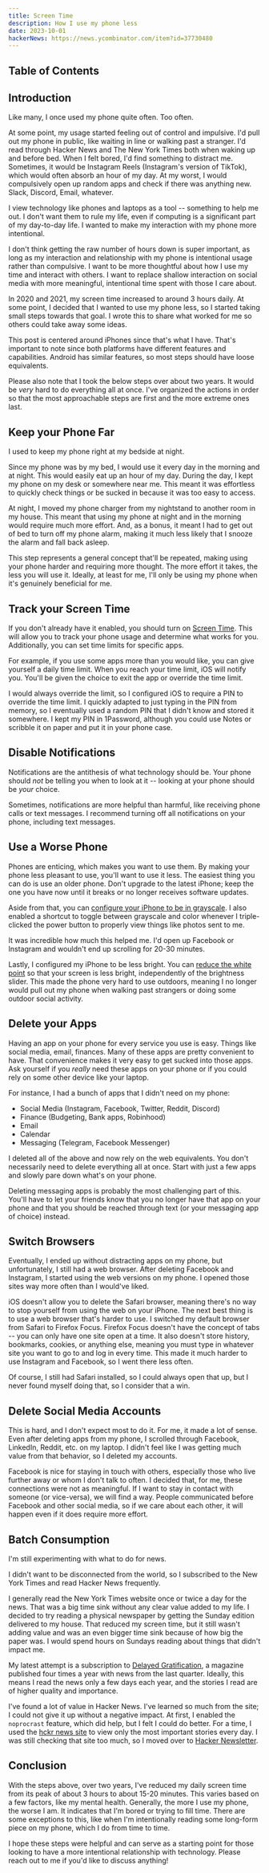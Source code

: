 ```yaml
---
title: Screen Time
description: How I use my phone less
date: 2023-10-01
hackerNews: https://news.ycombinator.com/item?id=37730480
---
```


## Table of Contents

## Introduction

Like many, I once used my phone quite often. Too often.

At some point, my usage started feeling out of control and impulsive. I'd pull out my phone in public, like waiting in line or walking past a stranger. I'd read through Hacker News and The New York Times both when waking up and before bed. When I felt bored, I'd find something to distract me. Sometimes, it would be Instagram Reels (Instagram's version of TikTok), which would often absorb an hour of my day. At my worst, I would compulsively open up random apps and check if there was anything new. Slack, Discord, Email, whatever.

I view technology like phones and laptops as a tool -- something to help me out. I don't want them to rule my life, even if computing is a significant part of my day-to-day life. I wanted to make my interaction with my phone more intentional.

I don't think getting the raw number of hours down is super important, as long as my interaction and relationship with my phone is intentional usage rather than compulsive. I want to be more thoughtful about how I use my time and interact with others. I want to replace shallow interaction on social media with more meaningful, intentional time spent with those I care about.

In 2020 and 2021, my screen time increased to around 3 hours daily. At some point, I decided that I wanted to use my phone less, so I started taking small steps towards that goal. I wrote this to share what worked for me so others could take away some ideas.

This post is centered around iPhones since that's what I have. That's important to note since both platforms have different features and capabilities. Android has similar features, so most steps should have loose equivalents.

Please also note that I took the below steps over about two years. It would be _very_ hard to do everything all at once. I've organized the actions in order so that the most approachable steps are first and the more extreme ones last.

## Keep your Phone Far

I used to keep my phone right at my bedside at night.

Since my phone was by my bed, I would use it every day in the morning and at night. This would easily eat up an hour of my day. During the day, I kept my phone on my desk or somewhere near me. This meant it was effortless to quickly check things or be sucked in because it was too easy to access.

At night, I moved my phone charger from my nightstand to another room in my house. This meant that using my phone at night and in the morning would require much more effort. And, as a bonus, it meant I had to get out of bed to turn off my phone alarm, making it much less likely that I snooze the alarm and fall back asleep.

This step represents a general concept that'll be repeated, making using your phone harder and requiring more thought. The more effort it takes, the less you will use it. Ideally, at least for me, I'll only be using my phone when it's genuinely beneficial for me.

## Track your Screen Time

If you don't already have it enabled, you should turn on [Screen Time](https://support.apple.com/en-us/HT208982). This will allow you to track your phone usage and determine what works for you. Additionally, you can set time limits for specific apps.

For example, if you use some apps more than you would like, you can give yourself a daily time limit. When you reach your time limit, iOS will notify you. You'll be given the choice to exit the app or override the time limit.

I would always override the limit, so I configured iOS to require a PIN to override the time limit. I quickly adapted to just typing in the PIN from memory, so I eventually used a random PIN that I didn't know and stored it somewhere. I kept my PIN in 1Password, although you could use Notes or scribble it on paper and put it in your phone case.

## Disable Notifications

Notifications are the antithesis of what technology should be. Your phone should _not_ be telling you when to look at it -- looking at your phone should be _your_ choice.

Sometimes, notifications are more helpful than harmful, like receiving phone calls or text messages. I recommend turning off all notifications on your phone, including text messages.

## Use a Worse Phone

Phones are enticing, which makes you want to use them. By making your phone less pleasant to use, you'll want to use it less. The easiest thing you can do is use an older phone. Don't upgrade to the latest iPhone; keep the one you have now until it breaks or no longer receives software updates.

Aside from that, you can [configure your iPhone to be in grayscale](https://www.theverge.com/23637672/grayscale-iphone-android-pixel-samsung-galaxy-how-to). I also enabled a shortcut to toggle between grayscale and color whenever I triple-clicked the power button to properly view things like photos sent to me.

It was incredible how much this helped me. I'd open up Facebook or Instagram and wouldn't end up scrolling for 20-30 minutes.

Lastly, I configured my iPhone to be less bright. You can [reduce the white point](https://osxdaily.com/2014/03/21/reduce-white-point-ios/) so that your screen is less bright, independently of the brightness slider. This made the phone very hard to use outdoors, meaning I no longer would pull out my phone when walking past strangers or doing some outdoor social activity.

## Delete your Apps

Having an app on your phone for every service you use is easy. Things like social media, email, finances. Many of these apps are pretty convenient to have. That convenience makes it very easy to get sucked into those apps. Ask yourself if you _really_ need these apps on your phone or if you could rely on some other device like your laptop.

For instance, I had a bunch of apps that I didn't need on my phone:

- Social Media (Instagram, Facebook, Twitter, Reddit, Discord)
- Finance (Budgeting, Bank apps, Robinhood)
- Email
- Calendar
- Messaging (Telegram, Facebook Messenger)

I deleted all of the above and now rely on the web equivalents. You don't necessarily need to delete everything all at once. Start with just a few apps and slowly pare down what's on your phone.

Deleting messaging apps is probably the most challenging part of this. You'll have to let your friends know that you no longer have that app on your phone and that you should be reached through text (or your messaging app of choice) instead.

## Switch Browsers

Eventually, I ended up without distracting apps on my phone, but unfortunately, I still had a web browser. After deleting Facebook and Instagram, I started using the web versions on my phone. I opened those sites way more often than I would've liked.

iOS doesn't allow you to delete the Safari browser, meaning there's no way to stop yourself from using the web on your iPhone. The next best thing is to use a web browser that's harder to use. I switched my default browser from Safari to Firefox Focus. Firefox Focus doesn't have the concept of tabs -- you can only have one site open at a time. It also doesn't store history, bookmarks, cookies, or anything else, meaning you must type in whatever site you want to go to and log in every time. This made it much harder to use Instagram and Facebook, so I went there less often.

Of course, I still had Safari installed, so I could always open that up, but I never found myself doing that, so I consider that a win.

## Delete Social Media Accounts

This is hard, and I don't expect most to do it. For me, it made a lot of sense. Even after deleting apps from my phone, I scrolled through Facebook, LinkedIn, Reddit, etc. on my laptop. I didn't feel like I was getting much value from that behavior, so I deleted my accounts.

Facebook is nice for staying in touch with others, especially those who live further away or whom I don't talk to often. I decided that, for me, these connections were not as meaningful. If I want to stay in contact with someone (or vice-versa), we will find a way. People communicated before Facebook and other social media, so if we care about each other, it will happen even if it does require more effort.

## Batch Consumption

I'm still experimenting with what to do for news.

I didn't want to be disconnected from the world, so I subscribed to the New York Times and read Hacker News frequently.

I generally read the New York Times website once or twice a day for the news. That was a big time sink without any clear value added to my life. I decided to try reading a physical newspaper by getting the Sunday edition delivered to my house. That reduced my screen time, but it still wasn't adding value and was an even bigger time sink because of how big the paper was. I would spend hours on Sundays reading about things that didn't impact me.

My latest attempt is a subscription to [Delayed Gratification](https://www.slow-journalism.com/), a magazine published four times a year with news from the last quarter. Ideally, this means I read the news only a few days each year, and the stories I read are of higher quality and importance.

I've found a lot of value in Hacker News. I've learned so much from the site; I could not give it up without a negative impact. At first, I enabled the `noprocrast` feature, which did help, but I felt I could do better. For a time, I used the [hckr news site](https://hckrnews.com/) to view only the most important stories every day. I was still checking that site too much, so I moved over to [Hacker Newsletter](https://hackernewsletter.com/).

## Conclusion

With the steps above, over two years, I've reduced my daily screen time from its peak of about 3 hours to about 15-20 minutes. This varies based on a few factors, like my mental health. Generally, the more I use my phone, the worse I am. It indicates that I'm bored or trying to fill time. There are some exceptions to this, like when I'm intentionally reading some long-form piece on my phone, which I do from time to time.

I hope these steps were helpful and can serve as a starting point for those looking to have a more intentional relationship with technology. Please reach out to me if you'd like to discuss anything!
